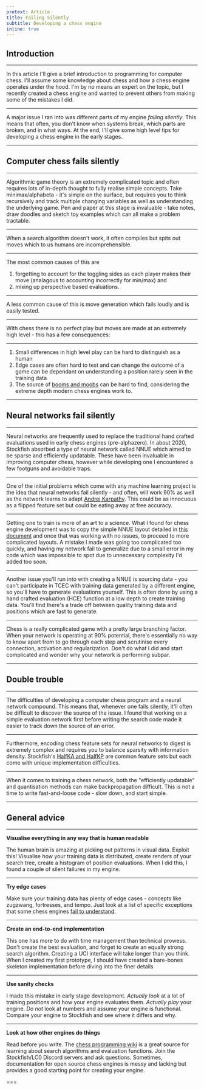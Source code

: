 ```yaml
---
pretext: Article
title: Failing Silently
subtitle: Developing a chess engine
inline: true
---
```


## Introduction

---

In this article I'll give a brief introduction to programming for computer chess. I'll assume some knowledge about chess and how a chess engine operates under the hood. I'm by no means an expert on the topic, but I recently created a chess engine and wanted to prevent others from making some of the mistakes I did.

---

A major issue I ran into was different parts of my engine *failing silently*. This means that often, you don't know when systems break, which parts are broken, and in what ways. At the end, I'll give some high level tips for developing a chess engine in the early stages.

---

## Computer chess fails silently

---

Algorithmic game theory is an extremely complicated topic and often requires lots of in-depth thought to fully realise simple concepts. Take minimax/alphabeta - it's simple on the surface, but requires you to think recursively and track multiple changing variables as well as understanding the underlying game. Pen and paper at this stage is invaluable - take notes, draw doodles and sketch toy examples which can all make a problem tractable.

---

When a search algorithm doesn't work, it often compiles but spits out moves which to us humans are incomprehensible. 


---


The most common causes of this are 

1. forgetting to account for the toggling sides as each player makes their move (analagous to accounting incorrectly for min/max) and 
2. mixing up perspective based evaluations. 

---

A less common cause of this is move generation which fails loudly and is easily tested.

---

With chess there is no perfect play but moves are made at an extremely high level - this has a few consequences:

---

1. Small differences in high level play can be hard to distinguish as a human
2. Edge cases are often hard to test and can change the outcome of a game can be dependant on understanding a position rarely seen in the training data
3. The source of [booms and moobs](https://chess.stackexchange.com/a/33119) can be hard to find, considering the extreme depth modern chess engines work to.

---

## Neural networks fail silently

---

Neural networks are frequently used to replace the traditional hand crafted evaluations used in early chess engines (pre-alphazero). In about 2020, Stockfish absorbed a type of neural network called NNUE which aimed to be sparse and efficiently updatable. These have been invaluable in improving computer chess, however while developing one I encountered a few footguns and avoidable traps.

---

One of the initial problems which come with any machine learning project is the idea that neural networks fail silently - and often, will work 90% as well as the network learns to adapt [Andrej Karpathy](https://karpathy.github.io/2019/04/25/recipe/). This could be as innocuous as a flipped feature set but could be eating away at free accuracy.

---

Getting one to train is more of an art to a science. What I found for chess engine development was to copy the simple NNUE layout detailed in [this document](https://github.com/official-stockfish/nnue-pytorch/blob/master/docs/nnue.md) and once that was working with no issues, to proceed to more complicated layouts. A mistake I made was going too complicated too quickly, and having my network fail to generalize due to a small error in my code which was impossible to spot due to unnecessary complexity I'd added too soon. 

---

Another issue you'll run into with creating a NNUE is sourcing data - you can't participate in TCEC with training data generated by a different engine, so you'll have to generate evaluations yourself. This is often done by using a hand crafted evaluation (HCE) function at a low depth to create training data. You'll find there's a trade off between quality training data and positions which are fast to generate.

---

Chess is a really complicated game with a pretty large branching factor. When your network is operating at 90% potential, there's essentially no way to know apart from to go through each step and scrutinise every connection, activation and regularization. Don't do what I did and start complicated and wonder why your network is performing subpar.

---

## Double trouble

---

The difficulties of developing a computer chess program and a neural network compound. This means that, whenever one fails silently, it'll often be difficult to discover the source of the issue. I found that working on a simple evaluation network first before writing the search code made it easier to track down the source of an error.

---

Furthermore, encoding chess feature sets for neural networks to digest is extremely complex and requires you to balance sparsity with information density. Stockfish's [HalfKA and HalfKP](https://www.chessprogramming.org/Stockfish_NNUE#NNUE_Structure) are common feature sets but each come with unique implementation difficulties.

---

When it comes to training a chess network, both the "efficiently updatable" and quantisation methods can make backpropagation difficult. This is not a time to write fast-and-loose code - slow down, and start simple.

---

## General advice

---

**Visualise everything in any way that is human readable**

The human brain is amazing at picking out patterns in visual data. Exploit this! Visualise how your training data is distributed, create renders of your search tree, create a histogram of position evaluations. When I did this, I found a couple of silent failures in my engine.

---

**Try edge cases**

Make sure your training data has plenty of edge cases - concepts like zugzwang, fortresses, and tempo. Just look at a list of specific exceptions that some chess engines [fail to understand](https://www.chess.com/article/view/10-positions-chess-engines-just-dont-understand).


--- 

**Create an end-to-end implementation**

This one has more to do with time management than technical prowess. Don't create the best evaluation, and forget to create an equally strong search algorithm. Creating a UCI interface will take longer than you think. When I created my first prototype, I should have created a bare-bones skeleton implementation before diving into the finer details

---

**Use sanity checks**

I made this mistake in early stage development. *Actually look* at a lot of training positions and how your engine evaluates them. *Actually play* your engine. *Do not* look at numbers and assume your engine is functional. Compare your engine to Stockfish and see where it differs and why.

---

**Look at how other engines do things**

Read before you write. The [chess programming wiki](https://www.chessprogramming.org/Main_Page) is a great source for learning about search algorithms and evaluation functions. Join the Stockfish/LC0 Discord servers and ask questions. Sometimes, documentation for open source chess engines is messy and lacking but provides a good starting point for creating your engine.





===